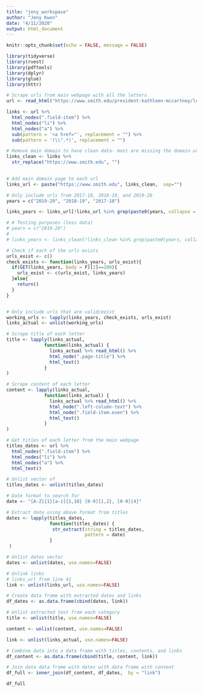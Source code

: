 ```yaml
---
title: "jeny_workspace"
author: "Jeny Kwon"
date: "4/11/2020"
output: html_document
---
```


```r
knitr::opts_chunk$set(echo = FALSE, message = FALSE)
```

```r
library(tidyverse)
library(rvest)
library(pdftools)
library(dplyr)
library(glue)
library(httr)
```

```r
# Scrape urls from main webpage with all the letters
url <- read_html("https://www.smith.edu/president-kathleen-mccartney/letters-community")

links <- url %>% 
  html_nodes(".field-item") %>%   
  html_nodes("li") %>% 
  html_nodes("a") %>%
  sub(pattern = '<a href="', replacement = "") %>%
  sub(pattern = '(\\".*)', replacement = "")
```


```r
# Remove main domain to have clean data- most are missing the domain url 
links_clean <- links %>% 
  str_replace("https://www.smith.edu", "") 
  
```

```r
# Add main domain page to each url
links_url <- paste("https://www.smith.edu", links_clean,  sep="")

```

```r
# Only include urls from 2017-18, 2018-19, and 2019-20
years = c("2019-20", "2018-19", "2017-18")

links_years <- links_url[!links_url %in% grep(paste0(years, collapse = "|"), links_url, value = T, invert = T)]

```

```r
# # Testing purposes (less data)
# years = c("2019-20")
# 
# links_years <- links_clean[!links_clean %in% grep(paste0(years, collapse = "|"), links_clean, value = T, invert = T)]

```


```r
# Check if each of the urls exists
urls_exist <- c()
check_exists <- function(links_years, urls_exist){
  if(GET(links_years, body = F)[2]==200){
    urls_exist <- c(urls_exist, links_years)
  }else{
    return()
  }
}



```


```r
# Only include urls that are valid/exist
working_urls <- lapply(links_years, check_exists, urls_exist)
links_actual <- unlist(working_urls)

```


```r
# Scrape title of each letter
title <- lapply(links_actual,
              function(links_actual) {
                links_actual %>% read_html() %>%
                html_node(".page-title") %>%
                html_text()
              }
)


```

```r
# Scrape content of each letter
content <- lapply(links_actual,
              function(links_actual) {
                links_actual %>% read_html() %>%
                html_node(".left-column-text") %>%
                html_node(".field-item.even") %>%
                html_text()
              }
)


```


```r
# Get titles of each letter from the main webpage
titles_dates <- url %>%
  html_nodes(".field-item") %>%
  html_nodes("li") %>%
  html_nodes("a") %>%
  html_text()

# Unlist vector of 
titles_dates <- unlist(titles_dates)

# Date format to search for
date <- "[A-Z]{1}[a-z]{1,10} [0-9]{1,2}, [0-9]{4}"

# Extract date using above format from titles
dates <- lapply(titles_dates,
                function(titles_dates) {
                 str_extract(string = titles_dates,
                             pattern = date)
                }
 )

# Unlist dates vector
dates <- unlist(dates, use.names=FALSE)

# Unlink links 
# links_url from line 41
link <- unlist(links_url, use.names=FALSE)

# Create data frame with extracted dates and links
df_dates <- as.data.frame(cbind(dates, link))

```



```r
# Unlist extracted text from each category
title <- unlist(title, use.names=FALSE)

content <- unlist(content, use.names=FALSE)

link <- unlist(links_actual, use.names=FALSE)

# Combine data into a data frame with titles, contents, and links
df_content <- as.data.frame(cbind(title, content, link))

```


```r
# Join data data frame with dates with data frame with content
df_full <- inner_join(df_content, df_dates,  by = "link")

df_full
```






